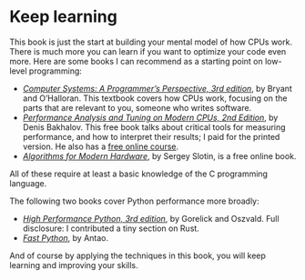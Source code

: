 # Keep learning

This book is just the start at building your mental model of how CPUs work.
There is much more you can learn if you want to optimize your code even more.
Here are some books I can recommend as a starting point on low-level programming:

* [_Computer Systems: A Programmer's Perspective, 3rd edition_](https://csapp.cs.cmu.edu/), by Bryant and O'Halloran.
  This textbook covers how CPUs work, focusing on the parts that are relevant to you, someone who writes software.
* [_Performance Analysis and Tuning on Modern CPUs, 2nd Edition_](https://products.easyperf.net/perf-book-2), by Denis Bakhalov.
  This free book talks about critical tools for measuring performance, and how to interpret their results; I paid for the printed version.
  He also has a [free online course](https://github.com/dendibakh/perf-ninja).
* [_Algorithms for Modern Hardware_](https://en.algorithmica.org/hpc/), by Sergey Slotin, is a free online book.

All of these require at least a basic knowledge of the C programming language.

The following two books cover Python performance more broadly:

* [_High Performance Python, 3rd edition_](https://www.oreilly.com/library/view/high-performance-python/9781098165956/), by Gorelick and Oszvald.
  Full disclosure: I contributed a tiny section on Rust.
* [_Fast Python_](https://www.manning.com/books/fast-python), by Antao.

And of course by applying the techniques in this book, you will keep learning and improving your skills.
